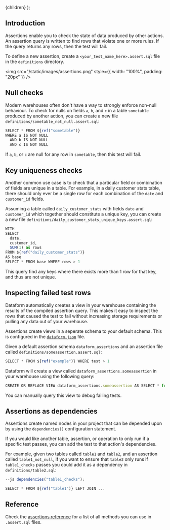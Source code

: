 
  <Documentation title="Testing data using assertions">{children}</Documentation>
);

## Introduction

Assertions enable you to check the state of data produced by other actions.
An assertion query is written to find rows that violate one or more rules. If the query returns any rows, then the test will fail.

To define a new assertion, create a `<your_test_name_here>.assert.sql` file in the `definitions` directory.

<img src="/static/images/assertions.png" style={{ width: "100%", padding: "20px" }} />

## Null checks

Modern warehouses often don't have a way to strongly enforce non-null behaviour.
To check for nulls on fields `a`, `b`, and `c` in a table `sometable` produced by another action, you can create a new file `definitions/sometable_not_null.assert.sql`:

```js
SELECT * FROM ${ref("sometable")}
WHERE a IS NOT NULL
  AND b IS NOT NULL
  AND c IS NOT NULL
```

If `a`, `b`, or `c` are null for any row in `sometable`, then this test will fail.

## Key uniqueness checks

Another common use case is to check that a particular field or combination of fields are unique in a table.
For example, in a daily customer stats table, there should only ever be a single row for each combination of the `date` and `customer_id` fields.

Assuming a table called `daily_customer_stats` with fields `date` and `customer_id` which together should constitute a unique key, you can create a new file `definitions/daily_customer_stats_unique_keys.assert.sql`:

```js
WITH
SELECT
  date,
  customer_id,
  SUM(1) as rows
FROM ${ref("daily_customer_stats")}
AS base
SELECT * FROM base WHERE rows > 1
```

This query find any keys where there exists more than 1 row for that key, and thus are not unique.

## Inspecting failed test rows

Dataform automatically creates a view in your warehouse containing the results of the compiled assertion query.
This makes it easy to inspect the rows that caused the test to fail without increasing storage requirements or pulling any data out of your warehouse.

Assertions create views in a seperate schema to your default schema. This is configured in the [`dataform.json`](/guides/configuration) file.

Given a default assertion schema `dataform_assertions` and an assertion file called `definitions/someassertion.assert.sql`:

```js
SELECT * FROM ${ref("example")} WHERE test > 1
```

Dataform will create a view called `dataform_assertions.someassertion` in your warehouse using the following query:

```js
CREATE OR REPLACE VIEW dataform_assertions.someassertion AS SELECT * from dataform.example WHERE test > 1
```

You can manually query this view to debug failing tests.

## Assertions as dependencies

Assertions create named nodes in your project that can be depended upon by using the `dependencies()` configuration statement.

If you would like another table, assertion, or operation to only run if a specific test passes, you can add the test to that action's dependencies.

For example, given two tables called `table1` and `table2`, and an assertion called `table1_not_null`, if you want to ensure that `table2` only
runs if `table1_checks` passes you could add it as a dependency in `definitions/table2.sql`:

```js
--js dependencies("table1_checks");

SELECT * FROM ${ref("table1")} LEFT JOIN ...
```

## Reference

Check the [assertions reference](/reference/assertions) for a list of all methods you can use in `.assert.sql` files.
